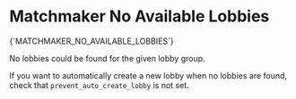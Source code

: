 # Matchmaker No Available Lobbies

<Summary>{`MATCHMAKER_NO_AVAILABLE_LOBBIES`}</Summary>

No lobbies could be found for the given lobby group.

If you want to automatically create a new lobby when no lobbies are found, check that `prevent_auto_create_lobby` is not set.
